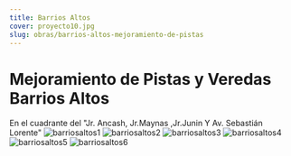 ```yaml
---
title: Barrios Altos
cover: proyecto10.jpg
slug: obras/barrios-altos-mejoramiento-de-pistas
---
```

# Mejoramiento de Pistas y Veredas Barrios Altos
En el cuadrante del "Jr. Ancash, Jr.Maynas ,Jr.Junin Y Av. Sebastián Lorente"
![barriosaltos1](proyecto6.jpg)
![barriosaltos2](proyecto7.jpg)
![barriosaltos3](proyecto8.jpg)
![barriosaltos4](proyecto9.jpg)
![barriosaltos5](proyecto10.jpg)
![barriosaltos6](proyecto11.jpg)